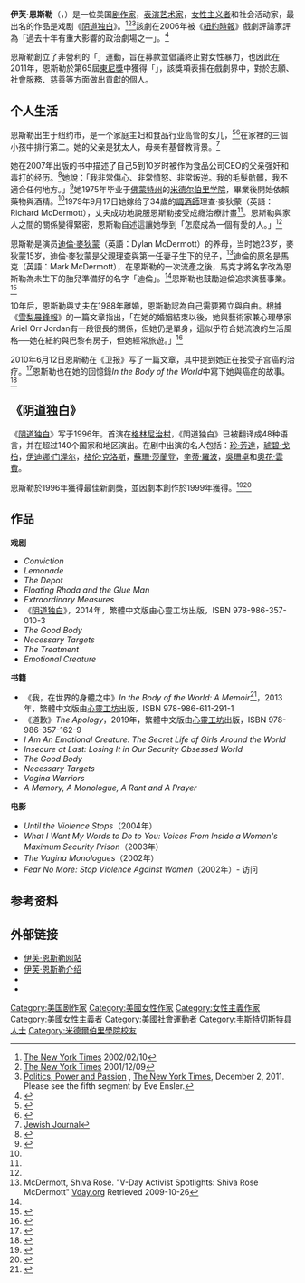 {{noteTA
|G1=Show
|1=zh-cn:简·方达; zh-tw:珍·芳達;
|2=zh-hans:乌比·戈德堡; zh-tw:琥碧·戈柏; zh-hk:胡比·高拔;
|3=zh-cn:格伦·克洛斯; zh-tw:葛倫·克蘿絲; zh-hk:格蓮·高絲;
|4=zh-cn:苏珊·莎兰登; zh-hk:蘇珊·莎朗頓; zh-tw:蘇珊·莎蘭登;
|5=zh-cn:奥普拉·温弗里; zh-hk:奧花·雲費; zh-tw:歐普拉·溫芙蕾;
|6=zh:悉尼先驱晨报; zh-cn:悉尼先驱晨报; zh-tw:雪梨晨鋒報; zh-hk:悉尼晨鋒報;
}}
{{Infobox person
|name=伊芙·恩斯勒<br>Eve Ensler
|image=Eve Ensler at a Hudson Union Society event in March 2011.jpg
|caption=恩斯勒在2011年3月
|birth_name=
|birth_date={{birth date and age|1953|5|25}}
|birth_place={{USA}}[[纽约|纽约]]
|occupation=[[剧作家|剧作家]]，[[作家|作家]]，[[表演艺术|表演艺术家]]，社会活动家
|spouse=Richard McDermott （1978年-1988年；离婚）
| children    = [[迪倫·麥狄蒙|迪倫·麥狄蒙]] 
}}
'''伊芙·恩斯勒'''（{{lang-en|Eve Ensler}}，{{bd|1953年|5月25日|catIdx=E}}）是一位美国[[剧作家|剧作家]]，[[表演艺术|表演艺术家]]，[[女性主义者|女性主义者]]和社会活动家，最出名的作品是戏剧《[[阴道独白|阴道独白]]》。<ref>[http://www.nytimes.com/2002/02/10/magazine/eve-ensler-wants-to-save-the-world.html The New York Times] {{Wayback|url=http://www.nytimes.com/2002/02/10/magazine/eve-ensler-wants-to-save-the-world.html |date=20201018004602 }} 2002/02/10</ref><ref>[http://www.nytimes.com/2001/12/09/nyregion/theater-melding-drama-with-politics.html?src=pm The New York Times] {{Wayback|url=http://www.nytimes.com/2001/12/09/nyregion/theater-melding-drama-with-politics.html?src=pm |date=20160306113017 }} 2001/12/09</ref><ref name="NYT-2011-12-03">[http://www.nytimes.com/interactive/2011/12/02/opinion/magazine-global-agenda-big-question.html Politics, Power and Passion] {{Wayback|url=http://www.nytimes.com/interactive/2011/12/02/opinion/magazine-global-agenda-big-question.html |date=20170624033013 }}, [[The_New_York_Times|The New York Times]], December 2, 2011. Please see the fifth segment by Eve Ensler.</ref>該劇在2006年被《[[纽约时报|紐約時報]]》戲劇評論家{{tsl|en|Charles Isherwood|查爾斯·伊舍伍}}評為「過去十年有重大影響的政治劇場之一」。<ref>{{Cite news|url=https://www.nytimes.com/2006/09/03/theater/03ishe.html|title=The Culture Project and Plays That Make a Difference|author=|last=Isherwood|first=Charles|date=2006-09-03|work=|newspaper=The New York Times|accessdate=2018-03-24|language=en-US|issn=0362-4331|archive-date=2019-05-10|archive-url=https://web.archive.org/web/20190510141923/https://www.nytimes.com/2006/09/03/theater/03ishe.html|dead-url=no}}</ref>

恩斯勒創立了非營利的「{{tsl|en|V-Day (movement)|V-Day}}」運動，旨在募款並倡議終止對女性暴力，也因此在2011年，恩斯勒於第65屆[[托尼獎|東尼獎]]中獲得「{{tsl|en|Isabelle Stevenson Award|伊莎貝爾·史蒂芬森獎}}」，該獎項表揚在戲劇界中，對於志願、社會服務、慈善等方面做出貢獻的個人。

== 个人生活 ==
恩斯勒出生于纽约市，是一个家庭主妇和食品行业高管的女儿，<ref>{{cite web |url=http://books.google.ca/books?id=Dhb_CgBFvigC&pg=PA202&dq=Chris+Arthur+Ensler&hl=en&sa=X&ei=4pMxUf6pAYr6qwHnh4HQCw&ved=0CCMQ6AEwAA |title=Insecure at Last: A Political Memoir - Eve Ensler - Google Books |publisher=Books.google.ca |date= |accessdate=2013-05-16 |archive-date=2013-10-16 |archive-url=https://web.archive.org/web/20131016085234/http://books.google.ca/books?id=Dhb_CgBFvigC&pg=PA202&dq=Chris+Arthur+Ensler&hl=en&sa=X&ei=4pMxUf6pAYr6qwHnh4HQCw&ved=0CCMQ6AEwAA |dead-url=no }}</ref><ref>{{cite web |last=Plummer |first=William |url=http://www.people.com/people/archive/article/0,,20133629,00.html |title=V for Victory - Real People Stories, Eve Ensler |publisher=People.com |date= |accessdate=2013-05-16 |archive-date=2016-04-15 |archive-url=https://web.archive.org/web/20160415013218/http://www.people.com/people/archive/article/0,,20133629,00.html |dead-url=yes }}</ref>在家裡的三個小孩中排行第二。她的父亲是犹太人，母亲有基督教背景。<ref name="pfefferman">[http://www.jewishjournal.com/articles/item/navel_gazing_with_eve_ensler_20051209/ Jewish Journal]</ref>

她在2007年出版的书中描述了自己5到10岁时被作为食品公司CEO的父亲强奸和毒打的经历。<ref>{{cite web |url=http://www.thenation.com/article/171127/eve-ensler-rising# |title=Eve Ensler Rising |publisher=The Nation |date=2012-11-07 |accessdate=2013-05-16 |archive-date=2015-06-03 |archive-url=https://web.archive.org/web/20150603233545/http://www.thenation.com/article/171127/eve-ensler-rising |dead-url=no }}</ref>她說：「我非常傷心、非常憤怒、非常叛逆。我的毛髮骯髒，我不適合任何地方。」<ref name=":0">{{Cite news|url=http://people.com/archive/v-for-victory-vol-55-no-6/|title=V for Victory – Real People Stories, Eve Ensler|author=WILLIAM PLUMMER|date=|work=|newspaper=PEOPLE.com|accessdate=2018-03-24|language=en|archive-date=2017-08-09|archive-url=https://web.archive.org/web/20170809090236/http://people.com/archive/v-for-victory-vol-55-no-6/|dead-url=no}}</ref>她1975年毕业于[[佛蒙特州|佛蒙特州]]的[[米德尔伯里学院|米德尔伯里学院]]，畢業後開始依賴藥物與酒精。<ref name=":0" />1979年9月17日她嫁给了34歲的[[調酒師|調酒師]]理查‧麥狄蒙（英語：Richard McDermott），丈夫成功地說服恩斯勒接受成癮治療計畫<ref name=":0" />。恩斯勒與家人之間的關係變得緊密，恩斯勒自述這讓她學到「怎麼成為一個有愛的人。」<ref name=":0" />

恩斯勒是演员[[迪倫·麥狄蒙|迪倫·麥狄蒙]]（英語：Dylan McDermott）的养母，当时她23岁，麥狄蒙15岁，迪倫‧麥狄蒙是父親理查與第一任妻子生下的兒子，<ref>McDermott, Shiva Rose. "V-Day Activist Spotlights: Shiva Rose McDermott" [http://www.vday.org/meet-vday/activist-spotlights/shiva-rose-mcdermott Vday.org] {{webarchive|url=https://web.archive.org/web/20090603231929/http://www.vday.org/meet-vday/activist-spotlights/shiva-rose-mcdermott |date=2009-06-03 }} Retrieved 2009-10-26</ref>迪倫的原名是馬克（英語：Mark McDermott），在恩斯勒的一次流產之後，馬克才將名字改為恩斯勒為未生下的胎兒準備好的名字「迪倫」。<ref name=":0" />恩斯勒也鼓勵迪倫追求演藝事業。<ref>{{Cite news|url=https://www.today.com/news/dylan-mcdermott-path-rediscovery-wbna16932594|title=Dylan McDermott is on a path of rediscovery|newspaper=TODAY.com|accessdate=2018-03-24|language=en-US|archive-date=2018-07-02|archive-url=https://web.archive.org/web/20180702093201/https://www.today.com/news/dylan-mcdermott-path-rediscovery-wbna16932594|dead-url=no}}</ref>

10年后，恩斯勒與丈夫在1988年離婚，恩斯勒認為自己需要獨立與自由。根據《[[雪梨晨鋒報|雪梨晨鋒報]]》的一篇文章指出，「在她的婚姻結束以後，她與藝術家兼心理學家Ariel Orr Jordan有一段很長的關係，但她仍是單身，這似乎符合她流浪的生活風格──她在紐約與巴黎有房子，但她經常旅遊。」<ref>{{Cite web|url=https://www.smh.com.au/entertainment/interview--eve-ensler-20120112-1pvvm.html|title=Interview: Eve Ensler|accessdate=2018-03-24|date=2012-01-13|last=SANER|first=By EMINE|work=The Sydney Morning Herald|language=en|archive-date=2020-11-27|archive-url=https://web.archive.org/web/20201127021116/https://www.smh.com.au/entertainment/interview--eve-ensler-20120112-1pvvm.html|dead-url=no}}</ref>

2010年6月12日恩斯勒在《卫报》写了一篇文章，其中提到她正在接受子宫癌的治疗。<ref>{{Cite web |url=http://www.guardian.co.uk/commentisfree/2010/jun/12/cancer-atrocities-congo-violence |title=Guardian.co.uk |access-date=2013-07-18 |archive-date=2011-01-21 |archive-url=https://web.archive.org/web/20110121070245/http://www.guardian.co.uk/commentisfree/2010/jun/12/cancer-atrocities-congo-violence |dead-url=no }}</ref>恩斯勒也在她的回憶錄''In the Body of the World''中寫下她與癌症的故事。<ref>{{Cite book|title=In the Body of the World|last=|first=|publisher=|year=|isbn=|location=|pages=}}</ref>

== 《阴道独白》 ==
{{main|阴道独白}}
《[[阴道独白|阴道独白]]》写于1996年。首演在[[格林尼治村|格林尼治村]]，《阴道独白》已被翻译成48种语言，并在超过140个国家和地区演出。在剧中出演的名人包括：[[珍·芳達|珍·芳達]]，[[琥碧·戈柏|琥碧·戈柏]]，[[伊迪娜·门泽尔|伊迪娜·门泽尔]]，[[格伦·克洛斯|格伦·克洛斯]]，[[蘇珊·莎蘭登|蘇珊·莎蘭登]]，[[辛蒂·羅波|辛蒂·羅波]]，[[吳珊卓|吳珊卓]]和[[奧花·雲費|奧花·雲費]]。

恩斯勒於1996年獲得{{tsl|en|Obie Award|奧比獎}}最佳新劇獎，並因劇本創作於1999年獲得{{tsl|en|Guggenheim Fellowship|古根漢獎}}。<ref>{{Cite news|url=https://www.nytimes.com/1999/10/04/theater/theater-review-a-body-part-returns-as-the-leading-lady.html|title=THEATER REVIEW; A Body Part Returns As the Leading Lady|last=Gates|first=Anita|date=1999-10-04|newspaper=The New York Times|accessdate=2018-03-24|language=en-US|issn=0362-4331|archive-date=2019-06-29|archive-url=https://web.archive.org/web/20190629120256/https://www.nytimes.com/1999/10/04/theater/theater-review-a-body-part-returns-as-the-leading-lady.html|dead-url=no}}</ref><ref>{{Cite news|url=https://variety.com/2018/legit/reviews/in-the-body-of-the-world-review-eve-ensler-1202689740/|title=Off Broadway Review: Eve Ensler’s ‘In The Body of the World’|last=Rizzo|first=Frank|date=2018-02-07|newspaper=Variety|accessdate=2018-03-24|language=en-US|archive-date=2018-06-23|archive-url=https://web.archive.org/web/20180623032832/https://variety.com/2018/legit/reviews/in-the-body-of-the-world-review-eve-ensler-1202689740/|dead-url=no}}</ref>

== 作品 ==
{{col-begin}}
'''戏剧'''
*''Conviction''
*''Lemonade''
*''The Depot''
*''Floating Rhoda and the Glue Man''
*''Extraordinary Measures''
*《[[阴道独白|阴道独白]]》，2014年，繁體中文版由心靈工坊出版，ISBN 978-986-357-010-3
*''The Good Body''
*''Necessary Targets''
*''The Treatment''
*''Emotional Creature''
{{col-break}}
'''书籍'''
*《我，在世界的身體之中》''In the Body of the World: A Memoir''<ref>{{cite web |url=http://inthebodyoftheworld.com |title=In The Body Of The World by Eve Ensler, Author of The Vagina Monologues |publisher=Inthebodyoftheworld.com |date= |accessdate=2013-05-16 |archive-date=2020-09-21 |archive-url=https://web.archive.org/web/20200921042249/http://inthebodyoftheworld.com/ |dead-url=no }}</ref>，2013年，繁體中文版由[[心靈工坊|心靈工坊]]出版，ISBN 978-986-611-291-1
*《道歉》''The Apology''，2019年，繁體中文版由[[心靈工坊|心靈工坊]]出版，ISBN 978-986-357-162-9
*''I Am An Emotional Creature: The Secret Life of Girls Around the World''
*''Insecure at Last: Losing It in Our Security Obsessed World''
*''The Good Body''
*''Necessary Targets''
*''Vagina Warriors''
*''A Memory, A Monologue, A Rant and A Prayer''
{{col-break}}
'''电影'''
*''Until the Violence Stops''（2004年）
*''What I Want My Words to Do to You: Voices From Inside a Women's Maximum Security Prison''（2003年）
*''The Vagina Monologues''（2002年）
*''Fear No More: Stop Violence Against Women''（2002年）- 访问
{{col-end}}

==参考资料==
{{reflist|2}}

== 外部链接 ==
* [http://eveensler.org 伊芙·恩斯勒网站] {{Wayback|url=http://eveensler.org/ |date=20210125191349 }}
* [https://web.archive.org/web/20130729083750/http://www.vday.org/about/more-about/eveensler 伊芙·恩斯勒介绍]
* {{IMDb name|258127}}
*{{twitter|eveensler}}

{{Authority control}}

{{DEFAULTSORT:Ensler, Eve}}
[[Category:美国剧作家|Category:美国剧作家]]
[[Category:美國女性作家|Category:美國女性作家]]
[[Category:女性主義作家|Category:女性主義作家]]
[[Category:美國女性主義者|Category:美國女性主義者]]
[[Category:美國社會運動者|Category:美國社會運動者]]
[[Category:韦斯特切斯特县人士|Category:韦斯特切斯特县人士]]
[[Category:米德爾伯里學院校友|Category:米德爾伯里學院校友]]